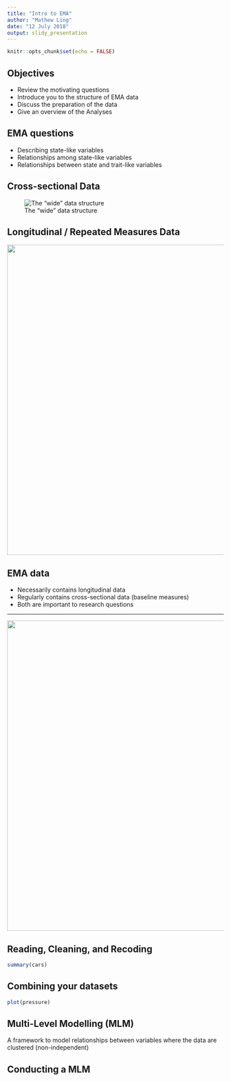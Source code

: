 ```yaml
---
title: "Intro to EMA"
author: "Mathew Ling"
date: "12 July 2018"
output: slidy_presentation
---
```


```r
knitr::opts_chunk$set(echo = FALSE)
```

## Objectives

- Review the motivating questions
- Introduce you to the structure of EMA data
- Discuss the preparation of the data
- Give an overview of the Analyses

## EMA questions

- Describing state-like variables
- Relationships among state-like variables
- Relationships between state and trait-like variables

## Cross-sectional Data

![The "wide" data structure](img/WideData.svg)

## Longitudinal / Repeated Measures Data

<div align="center">
<img src="img/LongData.svg" width=960 height=720>
</div>

## EMA data

- Necessarily contains longitudinal data
- Regularly contains cross-sectional data (baseline measures)
- Both are important to research questions

-----
<div align="center">
<img src="img/EMA.svg" width=960 height=720>
</div>

## Reading, Cleaning, and Recoding 

```r
summary(cars)
```

## Combining your datasets

```r
plot(pressure)
```

## Multi-Level Modelling (MLM)

A framework to model relationships between variables where the data are clustered (non-independent)

## Conducting a MLM
